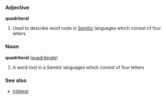 ===Adjective===
'''quadriteral'''

# Used to describe word roots in [[Semitic]] languages which consist of four letters

===Noun===
'''quadriteral''' ([[quadriterals]])

# A word root in a Semitic languages which consist of four letters

===See also===
*[[triliteral]]